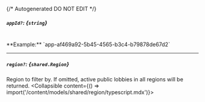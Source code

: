 {/* Autogenerated DO NOT EDIT  */}

##### `appId?`: *{`string`}*
<br/>
**Example:** `app-af469a92-5b45-4565-b3c4-b79878de67d2`

---
##### `region?`: *{`shared.Region`}*
Region to filter by. If omitted, active public lobbies in all regions will be returned.
<Collapsible content={() => import('/content/models/shared/region/typescript.mdx')}>
</Collapsible>

